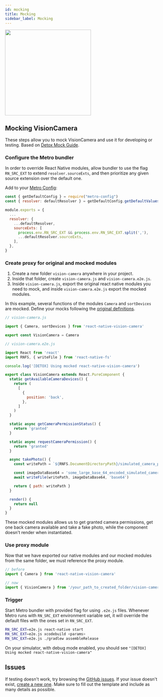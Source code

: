 ```yaml
---
id: mocking
title: Mocking
sidebar_label: Mocking
---
```



<div class="image-container">
  <img width="283" src={useBaseUrl("img/11_back.png")} />
</div>

## Mocking VisionCamera

These steps allow you to mock VisionCamera and use it for developing or testing. Based on
[Detox Mock Guide](https://github.com/wix/Detox/blob/master/docs/Guide.Mocking.md).

### Configure the Metro bundler

In order to override React Native modules, allow bundler to use the flag `RN_SRC_EXT` to extend
`resolver.sourceExts`, and then prioritize any given source extension over the default one.

Add to your [Metro Config](https://facebook.github.io/metro/docs/configuration/):
```js
const { getDefaultConfig } = require("metro-config")
const { resolver: defaultResolver } = getDefaultConfig.getDefaultValues()

module.exports = {
  ...
  resolver: {
    ...defaultResolver,
    sourceExts: [
      process.env.RN_SRC_EXT && process.env.RN_SRC_EXT.split(','),
      ...defaultResolver.sourceExts,
    ],
  },
}
```

### Create proxy for original and mocked modules

1. Create a new folder `vision-camera` anywhere in your project.
2. Inside that folder, create `vision-camera.js` and `vision-camera.e2e.js`.
3. Inside `vision-camera.js`, export the original react native modules you need to mock, and
inside `vision-camera.e2e.js` export the mocked modules.

In this example, several functions of the modules `Camera` and `sortDevices` are mocked.
Define your mocks following the [original definitions](https://github.com/mrousavy/react-native-vision-camera/tree/main/package/src).

```js
// vision-camera.js

import { Camera, sortDevices } from 'react-native-vision-camera'

export const VisionCamera = Camera
```

```js
// vision-camera.e2e.js

import React from 'react'
import RNFS, { writeFile } from 'react-native-fs'

console.log('[DETOX] Using mocked react-native-vision-camera')

export class VisionCamera extends React.PureComponent {
  static getAvailableCameraDevices() {
    return (
      [
        {
          position: 'back',
        },
      ]
    )
  }

  static async getCameraPermissionStatus() {
    return 'granted'
  }

  static async requestCameraPermission() {
    return 'granted'
  }

  async takePhoto() {
    const writePath = `${RNFS.DocumentDirectoryPath}/simulated_camera_photo.png`

    const imageDataBase64 = 'some_large_base_64_encoded_simulated_camera_photo'
    await writeFile(writePath, imageDataBase64, 'base64')

    return { path: writePath }
  }

  render() {
    return null
  }
}
```

These mocked modules allows us to get granted camera permissions, get one back camera
available and take a fake photo, while the component doesn't render when instantiated.

### Use proxy module

Now that we have exported our native modules and our mocked modules from the same folder,
we must reference the proxy module.

```ts
// before
import { Camera } from 'react-native-vision-camera'

// now
import { VisionCamera } from '/your_path_to_created_folder/vision-camera/vision-camera'
```

### Trigger

Start Metro bundler with provided flag for using `.e2e.js` files.
Whenever Metro runs with `RN_SRC_EXT` environment variable set, it will override the default files with the ones set in `RN_SRC_EXT`.

```sh
RN_SRC_EXT=e2e.js react-native start
RN_SRC_EXT=e2e.js xcodebuild <params>
RN_SRC_EXT=e2e.js ./gradlew assembleRelease
```

On your simulator, with debug mode enabled, you should see
`"[DETOX] Using mocked react-native-vision-camera"`


## Issues

If testing doesn't work, try browsing the [GitHub issues](https://github.com/mrousavy/react-native-vision-camera/issues?q=is%3Aissue). If your issue doesn't exist, [create a new one](https://github.com/mrousavy/react-native-vision-camera/issues/new/choose). Make sure to fill out the template and include as many details as possible.
